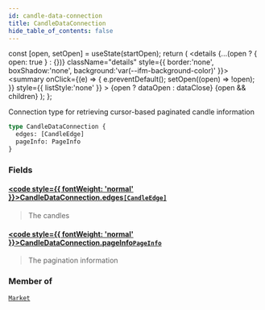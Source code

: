 ```yaml
---
id: candle-data-connection
title: CandleDataConnection
hide_table_of_contents: false
---
```







  const [open, setOpen] = useState(startOpen);
  return (
    <details {...(open ? { open: true } : {})} className="details" style={{ border:'none', boxShadow:'none', background:'var(--ifm-background-color)' }}>
      <summary
        onClick={(e) => {
          e.preventDefault();
          setOpen((open) => !open);
        }}
        style={{ listStyle:'none' }}
      >
      {open ? dataOpen : dataClose}
      </summary>
      {open && children}
    </details>
  );
};




Connection type for retrieving cursor-based paginated candle information


```graphql
type CandleDataConnection {
  edges: [CandleEdge]
  pageInfo: PageInfo
}
```


### Fields

#### [<code style={{ fontWeight: 'normal' }}>CandleDataConnection.<b>edges</b></code>](#)<Bullet />[`[CandleEdge]`](/testnet/api/graphql/objects/candle-edge) <Badge class="secondary" text="list"/> <Badge class="secondary" text="object"/>
> The candles
> 

#### [<code style={{ fontWeight: 'normal' }}>CandleDataConnection.<b>pageInfo</b></code>](#)<Bullet />[`PageInfo`](/testnet/api/graphql/objects/page-info) <Badge class="secondary" text="object"/>
> The pagination information
> 



### Member of

[`Market`](/testnet/api/graphql/objects/market)  <Badge class="secondary" text="object"/>

